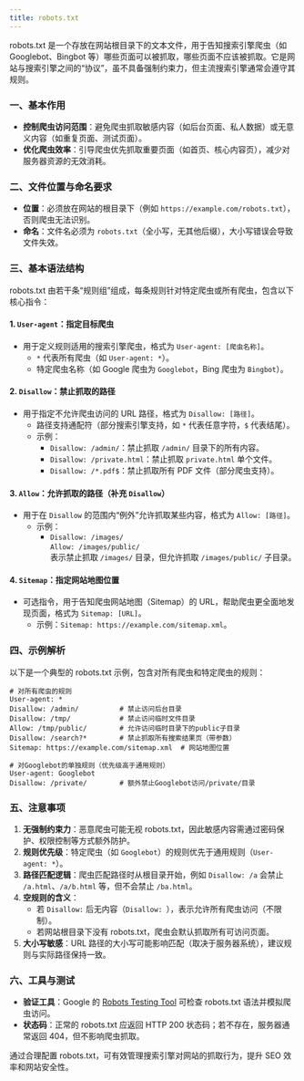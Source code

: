 ```yaml
---
title: robots.txt
---
```


robots.txt 是一个存放在网站根目录下的文本文件，用于告知搜索引擎爬虫（如 Googlebot、Bingbot 等）哪些页面可以被抓取，哪些页面不应该被抓取。它是网站与搜索引擎之间的“协议”，虽不具备强制约束力，但主流搜索引擎通常会遵守其规则。

### 一、基本作用

- **控制爬虫访问范围**：避免爬虫抓取敏感内容（如后台页面、私人数据）或无意义内容（如重复页面、测试页面）。
- **优化爬虫效率**：引导爬虫优先抓取重要页面（如首页、核心内容页），减少对服务器资源的无效消耗。

### 二、文件位置与命名要求

- **位置**：必须放在网站的根目录下（例如 `https://example.com/robots.txt`），否则爬虫无法识别。
- **命名**：文件名必须为 `robots.txt`（全小写，无其他后缀），大小写错误会导致文件失效。

### 三、基本语法结构

robots.txt 由若干条“规则组”组成，每条规则针对特定爬虫或所有爬虫，包含以下核心指令：

#### 1. `User-agent`：指定目标爬虫

- 用于定义规则适用的搜索引擎爬虫，格式为 `User-agent: [爬虫名称]`。
  - `*` 代表所有爬虫（如 `User-agent: *`）。
  - 特定爬虫名称（如 Google 爬虫为 `Googlebot`，Bing 爬虫为 `Bingbot`）。

#### 2. `Disallow`：禁止抓取的路径

- 用于指定不允许爬虫访问的 URL 路径，格式为 `Disallow: [路径]`。
  - 路径支持通配符（部分搜索引擎支持，如 `*` 代表任意字符，`$` 代表结尾）。
  - 示例：
    - `Disallow: /admin/`：禁止抓取 `/admin/` 目录下的所有内容。
    - `Disallow: /private.html`：禁止抓取 `private.html` 单个文件。
    - `Disallow: /*.pdf$`：禁止抓取所有 PDF 文件（部分爬虫支持）。

#### 3. `Allow`：允许抓取的路径（补充 `Disallow`）

- 用于在 `Disallow` 的范围内“例外”允许抓取某些内容，格式为 `Allow: [路径]`。
  - 示例：
    - `Disallow: /images/`  
      `Allow: /images/public/`  
      表示禁止抓取 `/images/` 目录，但允许抓取 `/images/public/` 子目录。

#### 4. `Sitemap`：指定网站地图位置

- 可选指令，用于告知爬虫网站地图（Sitemap）的 URL，帮助爬虫更全面地发现页面，格式为 `Sitemap: [URL]`。
  - 示例：`Sitemap: https://example.com/sitemap.xml`。

### 四、示例解析

以下是一个典型的 robots.txt 示例，包含对所有爬虫和特定爬虫的规则：

```
# 对所有爬虫的规则
User-agent: *
Disallow: /admin/          # 禁止访问后台目录
Disallow: /tmp/            # 禁止访问临时文件目录
Allow: /tmp/public/        # 允许访问临时目录下的public子目录
Disallow: /search?*        # 禁止抓取所有搜索结果页（带参数）
Sitemap: https://example.com/sitemap.xml  # 网站地图位置

# 对Googlebot的单独规则（优先级高于通用规则）
User-agent: Googlebot
Disallow: /private/        # 额外禁止Googlebot访问/private/目录
```

### 五、注意事项

1. **无强制约束力**：恶意爬虫可能无视 robots.txt，因此敏感内容需通过密码保护、权限控制等方式额外防护。
2. **规则优先级**：特定爬虫（如 `Googlebot`）的规则优先于通用规则（`User-agent: *`）。
3. **路径匹配逻辑**：爬虫匹配路径时从根目录开始，例如 `Disallow: /a` 会禁止 `/a.html`、`/a/b.html` 等，但不会禁止 `/ba.html`。
4. **空规则的含义**：
   - 若 `Disallow:` 后无内容（`Disallow: `），表示允许所有爬虫访问（不限制）。
   - 若网站根目录下没有 robots.txt，爬虫会默认抓取所有可访问页面。
5. **大小写敏感**：URL 路径的大小写可能影响匹配（取决于服务器系统），建议规则与实际路径保持一致。

### 六、工具与测试

- **验证工具**：Google 的 [Robots Testing Tool](https://search.google.com/search-console/robots-testing-tool) 可检查 robots.txt 语法并模拟爬虫访问。
- **状态码**：正常的 robots.txt 应返回 HTTP 200 状态码；若不存在，服务器通常返回 404，但不影响爬虫抓取。

通过合理配置 robots.txt，可有效管理搜索引擎对网站的抓取行为，提升 SEO 效率和网站安全性。
